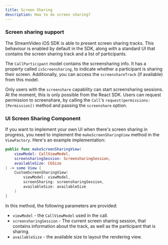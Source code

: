 ```yaml
---
title: Screen Sharing
description: How to do screen sharing?
---
```


### Screen sharing support

The StreamVideo iOS SDK is able to present screen sharing tracks. This behaviour is enabled by default in the SDK, along with a standard UI that contains the screen sharing track and a list of participants.

The `CallParticipant` model contains the screensharing info. It has a property called `isScreensharing`, to indicate whether a participant is sharing their screen. Additionally, you can access the `screenshareTrack` (if available) from this model.

Only users with the `screenshare` capability can start screensharing sessions. At the moment, this is only possible from the React SDK. Users can request permission to screenshare, by calling the `Call`'s `request(permissions: [Permission])` method and passing the `screenshare` option.

### UI Screen Sharing Component

If you want to implement your own UI when there's screen sharing in progress, you need to implement the `makeScreenSharingView` method in the `ViewFactory`. Here's an example implementation:

```swift
public func makeScreenSharingView(
    viewModel: CallViewModel,
    screensharingSession: ScreensharingSession,
    availableSize: CGSize
) -> some View {
    CustomScreenSharingView(
        viewModel: viewModel,
        screenSharing: screensharingSession,
        availableSize: availableSize
    )
}
```

In this method, the following parameters are provided:

- `viewModel` - the `CallViewModel` used in the call.
- `screensharingSession` - The current screen sharing session, that contains information about the track, as well as the participant that is sharing.
- `availableSize` - the available size to layout the rendering view.
